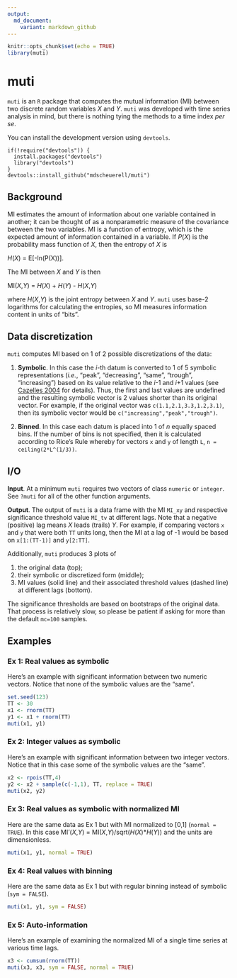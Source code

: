 ```yaml
---
output:
  md_document:
    variant: markdown_github
---
```


```r
knitr::opts_chunk$set(echo = TRUE)
library(muti)
```

# muti

`muti` is an `R` package that computes the mutual information (MI) between two discrete random variables _X_ and _Y_. `muti` was developed with time series analysis in mind, but there is nothing tying the methods to a time index _per se_.

You can install the development version using `devtools`.

```
if(!require("devtools")) {
  install.packages("devtools")
  library("devtools")
}
devtools::install_github("mdscheuerell/muti")
```

## Background

MI estimates the amount of information about one variable contained in another; it can be thought of as a nonparametric measure of the covariance between the two variables. MI is a function of entropy, which is the expected amount of information contained in a variable. If _P_(_X_) is the probability mass function of _X_, then the entropy of _X_ is

_H_(_X_) = E[-ln(P(X))].

The MI between _X_ and _Y_ is then

MI(_X_,_Y_) = _H_(_X_) + _H_(_Y_) - _H_(_X_,_Y_)

where _H_(_X_,_Y_) is the joint entropy between _X_ and _Y_. `muti` uses base-2 logarithms for calculating the entropies, so MI measures information content in units of "bits".

## Data discretization

`muti` computes MI based on 1 of 2 possible discretizations of the data:

1. __Symbolic__. In this case the _i_-th datum is converted to 1 of 5 symbolic representations (_i.e._, "peak", "decreasing", "same", "trough", "increasing") based on its value relative to the _i_-1 and _i_+1 values (see [Cazelles 2004](https://doi.org/10.1111/j.1461-0248.2004.00629.x) for details). Thus, the first and last values are undefined and the resulting symbolic vector is 2 values shorter than its original vector. For example, if the original vector was `c(1.1,2.1,3.3,1.2,3.1)`, then its symbolic vector would be `c("increasing","peak","trough")`.

2. __Binned__. In this case each datum is placed into 1 of _n_ equally spaced bins. If the number of bins is not specified, then it is calculated according to Rice's Rule whereby for vectors `x` and `y` of length `L`, `n = ceiling(2*L^(1/3))`.

## I/O

__Input__. At a minimum `muti` requires two vectors of class `numeric` or `integer`. See `?muti` for all of the other function arguments.

__Output__. The output of `muti` is a data frame with the MI `MI_xy` and respective significance threshold value `MI_tv` at different lags. Note that a negative (positive) lag means _X_ leads (trails) _Y_. For example, if comparing vectors `x` and `y` that were both `TT` units long, then the MI at a lag of -1 would be based on `x[1:(TT-1)]` and `y[2:TT]`.

Additionally, `muti` produces 3 plots of

1. the original data (top);
2. their symbolic or discretized form (middle);
3. MI values (solid line) and their associated threshold values (dashed line) at different lags (bottom).

The significance thresholds are based on bootstraps of the original data. That process is relatively slow, so please be patient if asking for more than the default `mc=100` samples.

## Examples

### Ex 1: Real values as symbolic

Here's an example with significant information between two numeric vectors. Notice that none of the symbolic values are the "same".

```r
set.seed(123)
TT <- 30
x1 <- rnorm(TT)
y1 <- x1 + rnorm(TT)
muti(x1, y1)
```

### Ex 2: Integer values as symbolic

Here's an example with significant information between two integer vectors. Notice that in this case some of the symbolic values are the "same".

```r
x2 <- rpois(TT,4)
y2 <- x2 + sample(c(-1,1), TT, replace = TRUE)
muti(x2, y2)
```

### Ex 3: Real values as symbolic with normalized MI

Here are the same data as Ex 1 but with MI normalized to [0,1] (`normal = TRUE`). In this case MI'(_X_,_Y_) = MI(_X_,_Y_)/sqrt(_H_(_X_)*_H_(_Y_)) and the units are dimensionless.

```r
muti(x1, y1, normal = TRUE)
```

### Ex 4: Real values with binning

Here are the same data as Ex 1 but with regular binning instead of symbolic (`sym = FALSE`).

```r
muti(x1, y1, sym = FALSE)
```

### Ex 5: Auto-information

Here's an example of examining the normalized MI of a single time series at various time lags.

```r
x3 <- cumsum(rnorm(TT))
muti(x3, x3, sym = FALSE, normal = TRUE)
```

